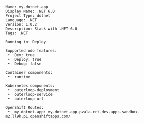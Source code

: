```console
Name: my-dotnet-app
Display Name: .NET 6.0
Project Type: dotnet
Language: .NET
Version: 1.0.2
Description: Stack with .NET 6.0
Tags: .NET

Running in: Deploy

Supported odo features:
 •  Dev: true
 •  Deploy: true
 •  Debug: false

Container components:
 •  runtime

Kubernetes components:
 •  outerloop-deployment
 •  outerloop-service
 •  outerloop-url

OpenShift Routes:
 •  my-dotnet-app: my-dotnet-app-pvala-crt-dev.apps.sandbox-m2.ll9k.p1.openshiftapps.com/


```